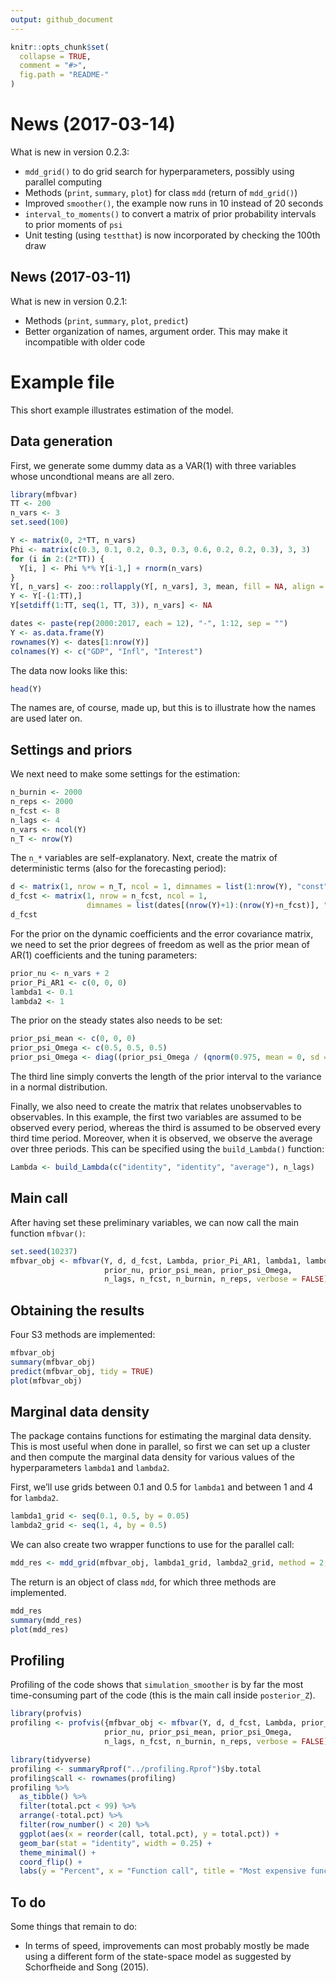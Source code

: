 ```yaml
---
output: github_document
---
```


<!-- README.md is generated from README.Rmd. Please edit that file -->

```r
knitr::opts_chunk$set(
  collapse = TRUE,
  comment = "#>",
  fig.path = "README-"
)
```
# News (2017-03-14)
What is new in version 0.2.3:

- `mdd_grid()` to do grid search for hyperparameters, possibly using parallel computing
- Methods (`print`, `summary`, `plot`) for class `mdd` (return of `mdd_grid()`)
- Improved `smoother()`, the example now runs in 10 instead of 20 seconds
- `interval_to_moments()` to convert a matrix of prior probability intervals to prior moments of `psi`
- Unit testing (using `testthat`) is now incorporated by checking the 100th draw


## News (2017-03-11)
What is new in version 0.2.1:

- Methods (`print`, `summary`, `plot`, `predict`)
- Better organization of names, argument order. This may make it incompatible with older code

# Example file

This short example illustrates estimation of the model.

## Data generation
First, we generate some dummy data as a VAR(1) with three variables whose uncondtional means are all zero.
```r
library(mfbvar)
TT <- 200
n_vars <- 3
set.seed(100)

Y <- matrix(0, 2*TT, n_vars)
Phi <- matrix(c(0.3, 0.1, 0.2, 0.3, 0.3, 0.6, 0.2, 0.2, 0.3), 3, 3)
for (i in 2:(2*TT)) {
  Y[i, ] <- Phi %*% Y[i-1,] + rnorm(n_vars)
}
Y[, n_vars] <- zoo::rollapply(Y[, n_vars], 3, mean, fill = NA, align = "right")
Y <- Y[-(1:TT),]
Y[setdiff(1:TT, seq(1, TT, 3)), n_vars] <- NA

dates <- paste(rep(2000:2017, each = 12), "-", 1:12, sep = "")
Y <- as.data.frame(Y)
rownames(Y) <- dates[1:nrow(Y)]
colnames(Y) <- c("GDP", "Infl", "Interest")
```

The data now looks like this:
```r
head(Y)
```
The names are, of course, made up, but this is to illustrate how the names are used later on.

## Settings and priors
We next need to make some settings for the estimation:
```r
n_burnin <- 2000
n_reps <- 2000
n_fcst <- 8
n_lags <- 4
n_vars <- ncol(Y)
n_T <- nrow(Y)
```

The `n_*` variables are self-explanatory. Next, create the matrix of deterministic terms (also for the forecasting period):
```r
d <- matrix(1, nrow = n_T, ncol = 1, dimnames = list(1:nrow(Y), "const"))
d_fcst <- matrix(1, nrow = n_fcst, ncol = 1, 
                 dimnames = list(dates[(nrow(Y)+1):(nrow(Y)+n_fcst)], "const"))
d_fcst
```

For the prior on the dynamic coefficients and the error covariance matrix, we need to set the prior degrees of freedom as well as the prior mean of AR(1) coefficients and the tuning parameters:
```r
prior_nu <- n_vars + 2 
prior_Pi_AR1 <- c(0, 0, 0) 
lambda1 <- 0.1
lambda2 <- 1
```
The prior on the steady states also needs to be set:
```r
prior_psi_mean <- c(0, 0, 0) 
prior_psi_Omega <- c(0.5, 0.5, 0.5) 
prior_psi_Omega <- diag((prior_psi_Omega / (qnorm(0.975, mean = 0, sd = 1)*2))^2) 
```
The third line simply converts the length of the prior interval to the variance in a normal distribution.

Finally, we also need to create the matrix that relates unobservables to observables. In this example, the first two variables are assumed to be observed every period, whereas the third is assumed to be observed every third time period. Moreover, when it is observed, we observe the average over three periods. This can be specified using the `build_Lambda()` function:
```r
Lambda <- build_Lambda(c("identity", "identity", "average"), n_lags)
```

## Main call
After having set these preliminary variables, we can now call the main function `mfbvar()`:
```r
set.seed(10237)
mfbvar_obj <- mfbvar(Y, d, d_fcst, Lambda, prior_Pi_AR1, lambda1, lambda2, 
                     prior_nu, prior_psi_mean, prior_psi_Omega, 
                     n_lags, n_fcst, n_burnin, n_reps, verbose = FALSE) 
```


## Obtaining the results
Four S3 methods are implemented:

```r
mfbvar_obj
summary(mfbvar_obj)
predict(mfbvar_obj, tidy = TRUE)
plot(mfbvar_obj) 
```

## Marginal data density
The package contains functions for estimating the marginal data density. This is most useful when done in parallel, so first we can set up a cluster and then compute the marginal data density for various values of the hyperparameters `lambda1` and `lambda2`.

First, we'll use grids between 0.1 and 0.5 for `lambda1` and between 1 and 4 for `lambda2`.
```r
lambda1_grid <- seq(0.1, 0.5, by = 0.05)
lambda2_grid <- seq(1, 4, by = 0.5)
```
We can also create two wrapper functions to use for the parallel call:
```r
mdd_res <- mdd_grid(mfbvar_obj, lambda1_grid, lambda2_grid, method = 2, n_cores = 7, p_trunc = 0.5)
```
The return is an object of class `mdd`, for which three methods are implemented.
```r
mdd_res
summary(mdd_res)
plot(mdd_res)
```

## Profiling
Profiling of the code shows that `simulation_smoother` is by far the most time-consuming part of the code (this is the main call inside `posterior_Z`). 
```r
library(profvis)
profiling <- profvis({mfbvar_obj <- mfbvar(Y, d, d_fcst, Lambda, prior_Pi_AR1, lambda1, lambda2, 
                     prior_nu, prior_psi_mean, prior_psi_Omega, 
                     n_lags, n_fcst, n_burnin, n_reps, verbose = FALSE) }, prof_output = "../profiling.Rprof")
```

```r
library(tidyverse)
profiling <- summaryRprof("../profiling.Rprof")$by.total
profiling$call <- rownames(profiling)
profiling %>%
  as_tibble() %>%
  filter(total.pct < 99) %>%
  arrange(-total.pct) %>%
  filter(row_number() < 20) %>%
  ggplot(aes(x = reorder(call, total.pct), y = total.pct)) +
  geom_bar(stat = "identity", width = 0.25) +
  theme_minimal() +
  coord_flip() +
  labs(y = "Percent", x = "Function call", title = "Most expensive functions calls in mfbvar")
```

## To do
Some things that remain to do:

- In terms of speed, improvements can most probably mostly be made using a different form of the state-space model as suggested by Schorfheide and Song (2015).

